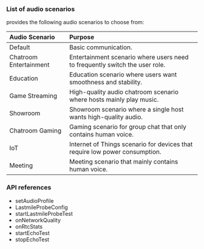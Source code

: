 <PlatformWrapper platform="react-native">

### List of audio scenarios

<Vpd k="SDK" /> provides the following audio scenarios to choose from:

|Audio Scenario |Purpose|
|:---|:---|
|Default | Basic communication.|
|Chatroom Entertainment |Entertainment scenario where users need to frequently switch the user role.|
|Education |Education scenario where users want smoothness and stability.|
|Game Streaming |High-quality audio chatroom scenario where hosts mainly play music.|
|Showroom |Showroom scenario where a single host wants high-quality audio.|
|Chatroom Gaming |Gaming scenario for group chat that only contains human voice.|
|IoT |Internet of Things scenario for devices that require low power consumption.|
|Meeting |Meeting scenario that mainly contains human voice.|

### API references

- <Link to="{{global.API_REF_RN_ROOT_VOICE}}/class_irtcengine.html#api_irtcengine_setaudioprofile">setAudioProfile</Link>

- <Link to="{{global.API_REF_RN_ROOT_VOICE}}/rtc_api_data_type.html#class_lastmileprobeconfig">LastmileProbeConfig</Link>

- <Link to="{{global.API_REF_RN_ROOT_VOICE}}/class_irtcengine.html#api_irtcengine_startlastmileprobetest">startLastmileProbeTest</Link>

- <Link to="{{global.API_REF_RN_ROOT_VOICE}}/class_irtcengineeventhandler.html#callback_irtcengineeventhandler_onnetworkquality">onNetworkQuality</Link>

- <Link to="{{global.API_REF_RN_ROOT_VOICE}}/class_irtcengineeventhandler.html#callback_irtcengineeventhandler_onrtcstats">onRtcStats</Link>

- <Link to="{{global.API_REF_RN_ROOT_VOICE}}/class_irtcengine.html#api_irtcengine_startechotest2">startEchoTest</Link>

- <Link to="{{global.API_REF_RN_ROOT_VOICE}}/class_irtcengine.html#api_irtcengine_stopechotest">stopEchoTest</Link>

</PlatformWrapper>